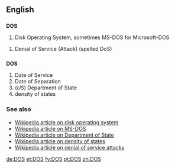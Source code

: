 {{see|DoS}}
==English==

==={{acronym}}===
'''DOS'''

#{{computing}} Disk Operating System, sometimes MS-DOS for Microsoft-DOS
{{rfc-split}}
#{{computing}} Denial of Service (Attack) (spelled DoS)

==={{initialism}}===
'''DOS'''

# Date of Service
# Date of Separation
# (''US'') Department of State
# density of states

===See also===
*[[w:DOS_%28disambiguation%29|Wikipedia article on disk operating system]]
*[[w:MS-DOS|Wikipedia article on MS-DOS]]
*[[w:United States Department of State|Wikipedia article on Department of State]]
*[[w:Density_of_states|Wikipedia article on density of states]]
*[[w:Denial_of_Service|Wikipedia article on denial of service attacks]]

[[de:DOS]]
[[et:DOS]]
[[fy:DOS]]
[[pt:DOS]]
[[zh:DOS]]